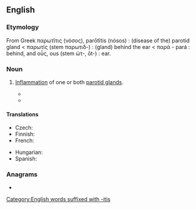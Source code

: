 ==English==

===Etymology===
From Greek παρωτῖτις (νόσος), parōtĩtis (nósos) : (disease of the) parotid gland < παρωτίς (stem παρωτιδ-) : (gland) behind the ear < παρά - pará : behind, and οὖς, ous (stem ὠτ-, ōt-) : ear.

===Noun===
{{en-noun|~|parotitides}}
{{wikipedia}}

# {{lb|en|pathology}} [[inflammation|Inflammation]] of one or both [[parotid gland]]s.
#* {{quote-book|lang=en|title=Zoonomia; or the Laws of Organic Life|year=1794|author=Erasmus Darwin|passage=I except the mumps, or '''parotitis''', described below; which is properly an external gland, as its excretory duct opens into the air.}}
#* {{quote-book|lang=en|title=Differential Diagnosis by Laboratory Medicine|author=Vincent Marks|year=2012|passage=Test Purpose 1) to diagnose acute pancreatitis, acute relapse of chronic pancreatitis, 2) to distinguish between acute pancreatitis and other causes of abdominal pain requiring immediate surgery, 3) to evaluate possible pancreatic injury caused by abdominal trauma or surgery, 4) to help in the diagnosis of epidemic and alcoholic '''parotitides'''.}}

====Translations====
{{trans-top|inflammation of parotid gland}}
* Czech: {{t|cs|parotitida|f}}
* Finnish: {{t|fi|parotiitti}}
* French: {{t+|fr|parotidite|f}}
{{trans-mid}}
* Hungarian: {{t|hu|fültőmirigy-gyulladás}}
* Spanish: {{t|es|parotiditis|f}}
{{trans-bottom}}

===Anagrams===
* {{anagrams|en|a=aiioprstt|topiarist}}

[[Category:English words suffixed with -itis]]
